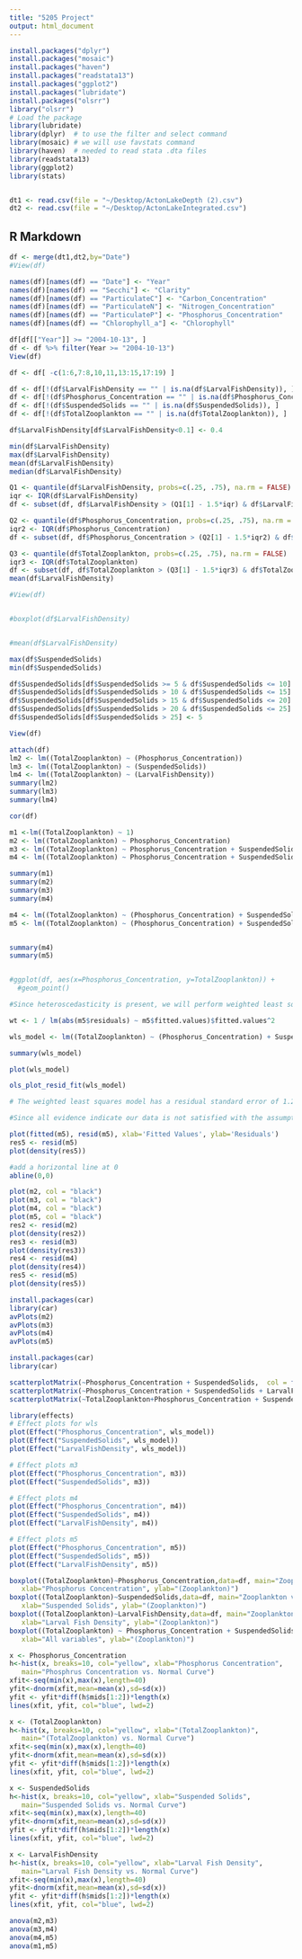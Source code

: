 ```yaml
---
title: "5205 Project"
output: html_document
---
```


```r
install.packages("dplyr")
install.packages("mosaic")
install.packages("haven")
install.packages("readstata13")
install.packages("ggplot2")
install.packages("lubridate")
install.packages("olsrr")
library("olsrr")
# Load the package
library(lubridate)
library(dplyr)  # to use the filter and select command
library(mosaic) # we will use favstats command 
library(haven)  # needed to read stata .dta files 
library(readstata13)
library(ggplot2)
library(stats)


dt1 <- read.csv(file = "~/Desktop/ActonLakeDepth (2).csv")
dt2 <- read.csv(file = "~/Desktop/ActonLakeIntegrated.csv")


```

## R Markdown

```r
df <- merge(dt1,dt2,by="Date")
#View(df)
```

```r
names(df)[names(df) == "Date"] <- "Year"
names(df)[names(df) == "Secchi"] <- "Clarity"
names(df)[names(df) == "ParticulateC"] <- "Carbon_Concentration"
names(df)[names(df) == "ParticulateN"] <- "Nitrogen_Concentration"
names(df)[names(df) == "ParticulateP"] <- "Phosphorus_Concentration"
names(df)[names(df) == "Chlorophyll_a"] <- "Chlorophyll"

df[df[["Year"]] >= "2004-10-13", ]
df <- df %>% filter(Year >= "2004-10-13")
View(df)
```

```r

df <- df[ -c(1:6,7:8,10,11,13:15,17:19) ]
```

```r

df <- df[!(df$LarvalFishDensity == "" | is.na(df$LarvalFishDensity)), ]
df <- df[!(df$Phosphorus_Concentration == "" | is.na(df$Phosphorus_Concentration)), ]
df <- df[!(df$SuspendedSolids == "" | is.na(df$SuspendedSolids)), ]
df <- df[!(df$TotalZooplankton == "" | is.na(df$TotalZooplankton)), ]

df$LarvalFishDensity[df$LarvalFishDensity<0.1] <- 0.4

min(df$LarvalFishDensity)
max(df$LarvalFishDensity)
mean(df$LarvalFishDensity)
median(df$LarvalFishDensity)

Q1 <- quantile(df$LarvalFishDensity, probs=c(.25, .75), na.rm = FALSE)
iqr <- IQR(df$LarvalFishDensity)
df <- subset(df, df$LarvalFishDensity > (Q1[1] - 1.5*iqr) & df$LarvalFishDensity < (Q1[2]+1.5*iqr))

Q2 <- quantile(df$Phosphorus_Concentration, probs=c(.25, .75), na.rm = FALSE)
iqr2 <- IQR(df$Phosphorus_Concentration)
df <- subset(df, df$Phosphorus_Concentration > (Q2[1] - 1.5*iqr2) & df$Phosphorus_Concentration < (Q2[2]+1.5*iqr2))

Q3 <- quantile(df$TotalZooplankton, probs=c(.25, .75), na.rm = FALSE)
iqr3 <- IQR(df$TotalZooplankton)
df <- subset(df, df$TotalZooplankton > (Q3[1] - 1.5*iqr3) & df$TotalZooplankton < (Q3[2]+1.5*iqr3))
mean(df$LarvalFishDensity)

#View(df)


#boxplot(df$LarvalFishDensity)


#mean(df$LarvalFishDensity)

```



```r
max(df$SuspendedSolids)
min(df$SuspendedSolids)

df$SuspendedSolids[df$SuspendedSolids >= 5 & df$SuspendedSolids <= 10] <- 1    
df$SuspendedSolids[df$SuspendedSolids > 10 & df$SuspendedSolids <= 15] <- 2 
df$SuspendedSolids[df$SuspendedSolids > 15 & df$SuspendedSolids <= 20] <- 3   
df$SuspendedSolids[df$SuspendedSolids > 20 & df$SuspendedSolids <= 25] <- 4 
df$SuspendedSolids[df$SuspendedSolids > 25] <- 5

View(df)
```

```r
attach(df)
lm2 <- lm((TotalZooplankton) ~ (Phosphorus_Concentration))
lm3 <- lm((TotalZooplankton) ~ (SuspendedSolids))
lm4 <- lm((TotalZooplankton) ~ (LarvalFishDensity))
summary(lm2)
summary(lm3)
summary(lm4)


```


```r
cor(df)

```

```r

m1 <-lm((TotalZooplankton) ~ 1)
m2 <- lm((TotalZooplankton) ~ Phosphorus_Concentration)
m3 <- lm((TotalZooplankton) ~ Phosphorus_Concentration + SuspendedSolids)
m4 <- lm((TotalZooplankton) ~ Phosphorus_Concentration + SuspendedSolids + (LarvalFishDensity)) 

summary(m1)
summary(m2)
summary(m3)
summary(m4)

```
```r
m4 <- lm((TotalZooplankton) ~ (Phosphorus_Concentration) + SuspendedSolids + LarvalFishDensity)
m5 <- lm((TotalZooplankton) ~ (Phosphorus_Concentration) + SuspendedSolids + (LarvalFishDensity) + Phosphorus_Concentration :SuspendedSolids )


summary(m4)
summary(m5)


#ggplot(df, aes(x=Phosphorus_Concentration, y=TotalZooplankton)) +
  #geom_point()
```



```r
#Since heteroscedasticity is present, we will perform weighted least squares by defining the weights in such a way that the observations with lower variance are given more weight:

wt <- 1 / lm(abs(m5$residuals) ~ m5$fitted.values)$fitted.values^2

wls_model <- lm((TotalZooplankton) ~ (Phosphorus_Concentration) + SuspendedSolids + (LarvalFishDensity), data = df, weights=wt)

summary(wls_model)

plot(wls_model)

ols_plot_resid_fit(wls_model)

# The weighted least squares model has a residual standard error of 1.252 compared to 29.52 in the original linear regression model.

```



```r
#Since all evidence indicate our data is not satisfied with the assumption so we have to check the residual plot for each variable 

plot(fitted(m5), resid(m5), xlab='Fitted Values', ylab='Residuals')
res5 <- resid(m5)
plot(density(res5))

#add a horizontal line at 0 
abline(0,0)

plot(m2, col = "black")
plot(m3, col = "black")
plot(m4, col = "black")
plot(m5, col = "black")
res2 <- resid(m2)
plot(density(res2))
res3 <- resid(m3)
plot(density(res3))
res4 <- resid(m4)
plot(density(res4))
res5 <- resid(m5)
plot(density(res5))
```



```r
install.packages(car)
library(car)
avPlots(m2)
avPlots(m3)
avPlots(m4)
avPlots(m5)

```



```r
install.packages(car)
library(car)

scatterplotMatrix(~Phosphorus_Concentration + SuspendedSolids,  col = factor(TotalZooplankton), regLine = list(col = "pink", lwd = 3))
scatterplotMatrix(~Phosphorus_Concentration + SuspendedSolids + LarvalFishDensity, col = factor(TotalZooplankton),regLine = list(col = "pink", lwd = 3))
scatterplotMatrix(~TotalZooplankton+Phosphorus_Concentration + SuspendedSolids + LarvalFishDensity, col = factor(TotalZooplankton),regLine = list(col = "pink", lwd = 3))

```

```r
library(effects)
# Effect plots for wls
plot(Effect("Phosphorus_Concentration", wls_model))
plot(Effect("SuspendedSolids", wls_model))
plot(Effect("LarvalFishDensity", wls_model))

# Effect plots m3
plot(Effect("Phosphorus_Concentration", m3))
plot(Effect("SuspendedSolids", m3))

# Effect plots m4
plot(Effect("Phosphorus_Concentration", m4))
plot(Effect("SuspendedSolids", m4))
plot(Effect("LarvalFishDensity", m4))

# Effect plots m5
plot(Effect("Phosphorus_Concentration", m5))
plot(Effect("SuspendedSolids", m5))
plot(Effect("LarvalFishDensity", m5))

```

```r
boxplot((TotalZooplankton)~Phosphorus_Concentration,data=df, main="Zooplankton vs. Phosphorus Concentration",
   xlab="Phosphorus Concentration", ylab="(Zooplankton)")
boxplot((TotalZooplankton)~SuspendedSolids,data=df, main="Zooplankton vs. Suspended Solids",
   xlab="Suspended Solids", ylab="(Zooplankton)")
boxplot((TotalZooplankton)~LarvalFishDensity,data=df, main="Zooplankton vs. Larval Fish Density",
   xlab="Larval Fish Density", ylab="(Zooplankton)")
boxplot((TotalZooplankton) ~ Phosphorus_Concentration + SuspendedSolids + LarvalFishDensity,data=df, main="Zooplankton vs. All variables",
   xlab="All variables", ylab="(Zooplankton)")
```

```r
x <- Phosphorus_Concentration
h<-hist(x, breaks=10, col="yellow", xlab="Phosphorus Concentration",
   main="Phosphrus Concentration vs. Normal Curve")
xfit<-seq(min(x),max(x),length=40)
yfit<-dnorm(xfit,mean=mean(x),sd=sd(x))
yfit <- yfit*diff(h$mids[1:2])*length(x)
lines(xfit, yfit, col="blue", lwd=2)

x <- (TotalZooplankton)
h<-hist(x, breaks=10, col="yellow", xlab="(TotalZooplankton)",
   main="(TotalZooplankton) vs. Normal Curve")
xfit<-seq(min(x),max(x),length=40)
yfit<-dnorm(xfit,mean=mean(x),sd=sd(x))
yfit <- yfit*diff(h$mids[1:2])*length(x)
lines(xfit, yfit, col="blue", lwd=2)

x <- SuspendedSolids
h<-hist(x, breaks=10, col="yellow", xlab="Suspended Solids",
   main="Suspended Solids vs. Normal Curve")
xfit<-seq(min(x),max(x),length=40)
yfit<-dnorm(xfit,mean=mean(x),sd=sd(x))
yfit <- yfit*diff(h$mids[1:2])*length(x)
lines(xfit, yfit, col="blue", lwd=2)

x <- LarvalFishDensity
h<-hist(x, breaks=10, col="yellow", xlab="Larval Fish Density",
   main="Larval Fish Density vs. Normal Curve")
xfit<-seq(min(x),max(x),length=40)
yfit<-dnorm(xfit,mean=mean(x),sd=sd(x))
yfit <- yfit*diff(h$mids[1:2])*length(x)
lines(xfit, yfit, col="blue", lwd=2)

```

```r
anova(m2,m3)
anova(m3,m4)
anova(m4,m5)
anova(m1,m5)
```
